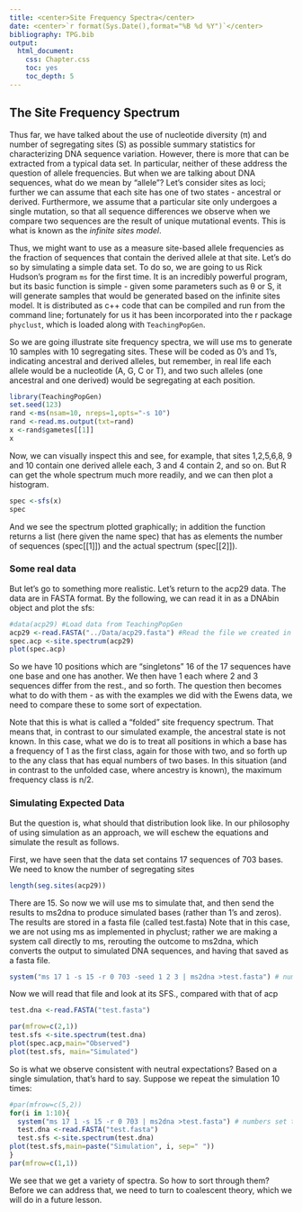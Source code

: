 ```yaml
---
title: <center>Site Frequency Spectra</center>
date: <center>`r format(Sys.Date(),format="%B %d %Y")`</center>
bibliography: TPG.bib
output:
  html_document:
    css: Chapter.css
    toc: yes
    toc_depth: 5
---
```


## The Site Frequency Spectrum

Thus far, we have talked about the use of nucleotide diversity (π) and number of segregating sites (S) as possible summary statistics for characterizing DNA sequence variation.  However, there is more that can be extracted from a typical data set.  In particular, neither of these address the question of allele frequencies.  But when we are talking about DNA sequences, what do we mean by "allele"?  Let's consider sites as loci; further we can assume that each site has one of two states - ancestral or derived. Furthermore, we assume that a particular site only undergoes a single mutation, so that all sequence differences we observe when we compare two sequences are the result of unique mutational events.  This is what is known as the *infinite sites model*.   

Thus, we might want to use as a measure site-based allele frequencies as the fraction of sequences that contain the derived allele at that site.  Let's do so by simulating a simple data set.  To do so, we are going to us Rick Hudson's program `ms` for the first time.  It is an incredibly powerful program, but its basic function is simple - given some parameters such as &theta; or S, it will generate samples that would be generated based on the infinite sites model.  It is distributed as c++ code that can be compiled and run from the command line; fortunately for us it has been incorporated into the r package `phyclust`, which is loaded along with `TeachingPopGen`.  

So we are going illustrate site frequency spectra, we will use ms to generate 10 samples with 10 segregating sites.  These will be coded as 0's and 1's, indicating ancestral and derived alleles, but remember, in real life each allele would be a nucleotide (A, G, C or T), and two such alleles (one ancestral and one derived) would be segregating at each position.  

```r
library(TeachingPopGen)
set.seed(123)  
rand <-ms(nsam=10, nreps=1,opts="-s 10")  
rand <-read.ms.output(txt=rand)  
x <-rand$gametes[[1]]  
x  
```

Now, we can visually inspect this and see, for example, that sites 1,2,5,6,8, 9 and 10 contain one derived allele each, 3 and 4 contain 2, and so on.  But R can get the whole spectrum  much more readily, and we can then plot a histogram.

```r

spec <-sfs(x)
spec
```

And we see the spectrum plotted graphically; in addition the function returns a list (here given the name spec) that has as elements the number of sequences (spec[[1]]) and the actual spectrum (spec[[2]]).

### Some real data

But let's go to something more realistic. Let's return to the acp29 data.  The data are in FASTA format.  By the following, we can read it in as a DNAbin object and plot the sfs:

```r
#data(acp29) #Load data from TeachingPopGen
acp29 <-read.FASTA("../Data/acp29.fasta") #Read the file we created in the last unit
spec.acp <-site.spectrum(acp29)
plot(spec.acp)
```

So we have 10 positions which are "singletons" 16 of the 17 sequences have one base and one has another.  We then have 1 each where 2 and 3 sequences differ from the rest., and so forth.  The question then becomes what to do with them - as with the examples we did with the Ewens data, we need to compare these to some sort of expectation.  

Note that this is what is called a "folded" site frequency spectrum.  That means that, in contrast to our simulated example, the ancestral state is not known. In this case,  what we do is to treat all positions in which a base has a frequency of 1 as the first class, again for those with two, and so forth up to the any class that has equal numbers of two bases.  In this situation (and in contrast to the unfolded case, where ancestry is known), the maximum frequency class is n/2.

### Simulating Expected Data

But the question is, what should that distribution look like.   In our philosophy of using simulation as an approach, we will eschew the equations and simulate the result as follows.

First, we have seen that the data set contains 17 sequences of 703 bases.  We need to know the number of segregating sites

```r
length(seg.sites(acp29))
```

There are 15.  So now we will use ms to simulate that, and then send the results to ms2dna to produce simulated bases (rather than 1's and zeros).  The results are stored in a fasta file (called test.fasta) Note that in this case, we are not using ms as implemented in phyclust; rather we are making a system call directly to ms, rerouting the outcome to ms2dna, which converts the output to simulated DNA sequences, and having that saved as a fasta file.

```r
system("ms 17 1 -s 15 -r 0 703 -seed 1 2 3 | ms2dna >test.fasta") # numbers set to mimic acp data; r parameter is essential
```
Now we will read that file and look at its SFS., compared with that of acp
```r
test.dna <-read.FASTA("test.fasta")

par(mfrow=c(2,1))
test.sfs <-site.spectrum(test.dna)
plot(spec.acp,main="Observed")
plot(test.sfs, main="Simulated")
```

So is what we observe consistent with neutral expectations?  Based on a single simulation, that's hard to say.  Suppose we repeat the simulation 10 times:


```r
#par(mfrow=c(5,2))
for(i in 1:10){
  system("ms 17 1 -s 15 -r 0 703 | ms2dna >test.fasta") # numbers set to mimic acp data; r parameter is essential
  test.dna <-read.FASTA("test.fasta")
  test.sfs <-site.spectrum(test.dna)
plot(test.sfs,main=paste("Simulation", i, sep=" "))
}
par(mfrow=c(1,1))
```

We see that we get a variety of spectra.  So how to sort through them?  Before we can address that, we need to turn to coalescent theory, which we will do in a future lesson.


